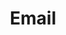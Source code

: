 ---
title: "Email"
description: "thanks.io Email Integration"
url: "https://help.thanks.io/send-via-email"
---